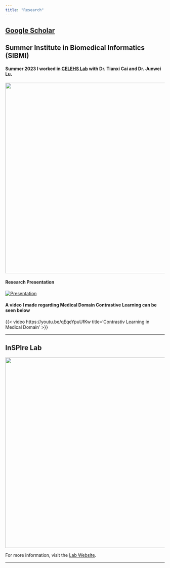 ```yaml
---
title: "Research"
---
```

## [Google Scholar](https://scholar.google.com/citations?hl=en&user=JzcfhPsAAAAJ&view_op=list_works&sortby=title&inst=10163712085368340378)
## Summer Institute in Biomedical Informatics (SIBMI)

#### Summer 2023 I worked in [CELEHS Lab](https://celehs.hms.harvard.edu/) with Dr. Tianxi Cai and Dr. Junwei Lu.

![](images/hms.jpeg){width="600"}

#### Research Presentation

[![Presentation](images/SIBMIPres.png)](docs/PDF_Files/SIBMI_Final_Presentation.pdf)

#### A video I made regarding Medical Domain Contrastive Learning can be seen below

{{< video https://youtu.be/qEqeYpuUfKw title='Contrastiv Learning in Medical Domain' >}}

------------------------------------------------------------------------

## InSPIre Lab

![](images/Inspire.png){width="600"}

For more information, visit the [Lab Website](https://inspire.cs.duke.edu/).

------------------------------------------------------------------------

